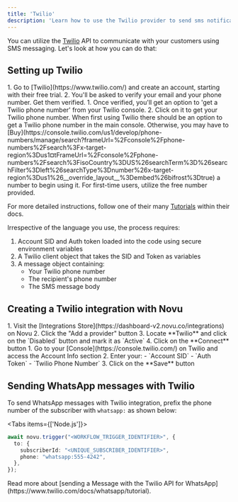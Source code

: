 ```yaml
---
title: 'Twilio'
description: 'Learn how to use the Twilio provider to send sms notifications using Novu'
---
```



You can utilize the [Twilio](https://www.twilio.com/) API to communicate with your customers using SMS messaging. Let's look at how you can do that:

## Setting up Twilio

<Steps>
<Step title="Create a Twilio Account">
1. Go to [Twilio](https://www.twilio.com/) and create an account, starting with their free trial.
2. You'll be asked to verify your email and your phone number. Get them verified.
</Step>

<Step title="Get a Twilio Phone Number">
1. Once verified, you'll get an option to 'get a Twilio phone number' from your Twilio console.
2. Click on it to get your Twilio phone number.

<Callout type="info">
  When first using Twilio there should be an option to get a Twilio phone number in the main
  console. Otherwise, you may have to
  [Buy](https://console.twilio.com/us1/develop/phone-numbers/manage/search?frameUrl=%2Fconsole%2Fphone-numbers%2Fsearch%3Fx-target-region%3Dus1&currentFrameUrl=%2Fconsole%2Fphone-numbers%2Fsearch%3FisoCountry%3DUS%26searchTerm%3D%26searchFilter%3Dleft%26searchType%3Dnumber%26x-target-region%3Dus1%26__override_layout__%3Dembed%26bifrost%3Dtrue)
  a number to begin using it. For first-time users, utilize the free number provided.
</Callout>

For more detailed instructions, follow one of their many [Tutorials](https://www.twilio.com/docs/usage/requests-to-twilio) within their docs.

</Step>

<Step title="Understand the Key Components">
Irrespective of the language you use, the process requires:

1. Account SID and Auth token loaded into the code using secure environment variables
2. A Twilio client object that takes the SID and Token as variables
3. A message object containing:
   - Your Twilio phone number
   - The recipient's phone number
   - The SMS message body
     </Step>
</Steps>

## Creating a Twilio integration with Novu

<Steps>
<Step title="Connect Twilio to Novu">
1. Visit the [Integrations Store](https://dashboard-v2.novu.co/integrations) on Novu
2. Click the "Add a provider" button
3. Locate **Twilio** and click on the `Disabled` button and mark it as `Active`
4. Click on the **Connect** button
</Step>

<Step title="Configure Twilio Credentials">
1. Go to your [Console](https://console.twilio.com/) on Twilio and access the Account Info section
2. Enter your:
   - `Account SID`
   - `Auth Token`
   - `Twilio Phone Number`
3. Click on the **Save** button
</Step>
</Steps>

## Sending WhatsApp messages with Twilio

To send WhatsApp messages with Twilio integration, prefix the phone number of the subscriber with `whatsapp:` as shown below:

<Tabs items={['Node.js']}>
<Tab value="Node.js">
```ts
await novu.trigger("<WORKFLOW_TRIGGER_IDENTIFIER>", {
  to: {
    subscriberId: "<UNIQUE_SUBSCRIBER_IDENTIFIER>",
    phone: "whatsapp:555-4242",
  },
});
```
</Tab>
</Tabs>

<Callout type="info">
  Read more about [sending a Message with the Twilio API for
  WhatsApp](https://www.twilio.com/docs/whatsapp/tutorial).
</Callout>
